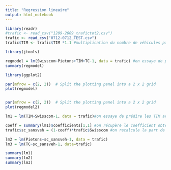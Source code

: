 ```yaml
---
title: "Regression lineaire"
output: html_notebook
---
```

```r
library(readr)
#trafic <- read_csv("1209-2609_trafictot2.csv")
trafic <- read_csv("0712-0712_TEST.csv")
trafic$TIM <- trafic$TIM *1.1 #multiplication du nombre de véhicules par le taux d'occupation moyen

```

```r
library(jtools)

regmodel = lm(Swisscom~Pietons+TIM+TC-1, data = trafic) #on essaye de prédire les valeurs de Swisscom avec les valeurs des capteurs
summary(regmodel)
```

```r
library(ggplot2)

par(mfrow = c(2, 2))  # Split the plotting panel into a 2 x 2 grid
plot(regmodel)


par(mfrow = c(2, 2))  # Split the plotting panel into a 2 x 2 grid
plot(regmodel2)


```

```r
lm1 = lm(TIM~Swisscom-1, data = trafic)#on essaye de prédire les TIM avec les valeurs de Swisscom

coeff = summary(lm1)$coefficients[1,1] #on récupère le coefficient obtenu avec la prédiction des TIM
trafic$sc_sansveh = (1-coeff)*trafic$Swisscom #on recalcule la part de Swisscom qui devrait correspondre aux usagers restants

lm2 = lm(Pietons~sc_sansveh-1, data = trafic)
lm3 = lm(TC~sc_sansveh-1, data=trafic)

summary(lm1)
summary(lm2)
summary(lm3)

```

